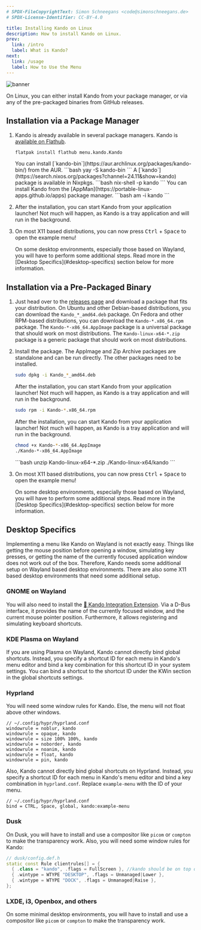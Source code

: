 ```yaml
---
# SPDX-FileCopyrightText: Simon Schneegans <code@simonschneegans.de>
# SPDX-License-Identifier: CC-BY-4.0

title: Installing Kando on Linux
description: How to install Kando on Linux.
prev:
  link: /intro
  label: What is Kando?
next:
  link: /usage
  label: How to Use the Menu
---
```



![banner](../../assets/banner06.png)

<Intro>
On Linux, you can either install Kando from your package manager, or via any of the pre-packaged binaries from GitHub releases.
</Intro>

## <Icon name="solar:box-bold-duotone" class="inline-icon" /> Installation via a Package Manager

<Steps>

1. Kando is already available in several package managers. 
   <Tabs>
    Kando is [available on Flathub](https://flathub.org/apps/menu.kando.Kando).
    <TabItem label="Flathub">
      ```
      flatpak install flathub menu.kando.Kando
      ```
    </TabItem>
    <TabItem label="AUR">
      You can install [`kando-bin`](https://aur.archlinux.org/packages/kando-bin/) from the AUR.
      ```bash
      yay -S kando-bin
      ```
    </TabItem>
    <TabItem label="NixOS">
      A [`kando`](https://search.nixos.org/packages?channel=24.11&show=kando) package is available in Nixpkgs.
      ```bash
      nix-shell -p kando
      ```
    </TabItem>
    <TabItem label="AM or AppMan">
      You can install Kando from the [AppMan](https://portable-linux-apps.github.io/apps) package manager.
      ```bash
      am -i kando
      ```
    </TabItem>
   </Tabs>

2. After the installation, you can start Kando from your application launcher! Not much will happen, as Kando is a tray application and will run in the background.

3. On most X11 based distributions, you can now press <kbd>Ctrl</kbd> + <kbd>Space</kbd> to open the example menu!
   <Aside type="note" title='This does not work?'>
    On some desktop environments, especially those based on Wayland, you will have to perform some additional steps. Read more in the [Desktop Specifics](#desktop-specifics) section below for more information.
   </Aside>

</Steps>

## <Icon name="solar:zip-file-bold-duotone" class="inline-icon" /> Installation via a Pre-Packaged Binary

<Steps>

1. Just head over to the [releases page](https://github.com/kando-menu/kando/releases) and download a package that fits your distribution.
   <Tabs syncKey="download-type">
    <TabItem label="Ubuntu">
      On Ubuntu and other Debian-based distributions, you can download the `Kando_*_amd64.deb` package.
    </TabItem>
    <TabItem label="Fedora">
      On Fedora and other RPM-based distributions, you can download the `Kando-*.x86_64.rpm` package.
    </TabItem>
    <TabItem label="AppImage">
      The `Kando-*-x86_64.AppImage` package is a universal package that should work on most distributions.
    </TabItem>
    <TabItem label="Zip Archive">
      The `Kando-linux-x64-*.zip` package is a generic package that should work on most distributions.
    </TabItem>
   </Tabs>

2. Install the package. The AppImage and Zip Archive packages are standalone and can be run directly. The other packages need to be installed.
   <Tabs syncKey="download-type">
    <TabItem label="Ubuntu">
      ```bash
      sudo dpkg -i Kando_*_amd64.deb
      ```
      After the installation, you can start Kando from your application launcher! Not much will happen, as Kando is a tray application and will run in the background.
    </TabItem>
    <TabItem label="Fedora">
      ```bash
      sudo rpm -i Kando-*.x86_64.rpm
      ```
      After the installation, you can start Kando from your application launcher! Not much will happen, as Kando is a tray application and will run in the background.
    </TabItem>
    <TabItem label="AppImage">
      ```bash
      chmod +x Kando-*-x86_64.AppImage
      ./Kando-*-x86_64.AppImage
      ```
    </TabItem>
    <TabItem label="Zip Archive">
      ```bash
      unzip Kando-linux-x64-*.zip
      ./Kando-linux-x64/kando
      ```
    </TabItem>
   </Tabs>

3. On most X11 based distributions, you can now press <kbd>Ctrl</kbd> + <kbd>Space</kbd> to open the example menu!
   <Aside type="note" title='This does not work?'>
    On some desktop environments, especially those based on Wayland, you will have to perform some additional steps. Read more in the [Desktop Specifics](#desktop-specifics) section below for more information.
   </Aside>
  
</Steps>

## Desktop Specifics

Implementing a menu like Kando on Wayland is not exactly easy.
Things like getting the mouse position before opening a window, simulating key presses, or getting the name of the currently focused application window does not work out of the box.
Therefore, Kando needs some additional setup on Wayland based desktop environments.
There are also some X11 based desktop environments that need some additional setup.

### <Icon name="simple-icons:gnome" class="inline-icon" /> GNOME on Wayland

You will also need to install the [🐚 Kando Integration Extension](https://github.com/kando-menu/gnome-shell-integration).
Via a D-Bus interface, it provides the name of the currently focused window, and the current mouse pointer position.
Furthermore, it allows registering and simulating keyboard shortcuts.


### <Icon name="simple-icons:kde" class="inline-icon" /> KDE Plasma on Wayland

If you are using Plasma on Wayland, Kando cannot directly bind global shortcuts.
Instead, you specify a shortcut ID for each menu in Kando's menu editor and bind a key combination for this shortcut ID in your system settings.
You can bind a shortcut to the shortcut ID under the KWin section in the global shortcuts settings.

### <Icon name="simple-icons:hyprland" class="inline-icon" /> Hyprland

You will need some window rules for Kando.
Else, the menu will not float above other windows.

```
// ~/.config/hypr/hyprland.conf
windowrule = noblur, kando
windowrule = opaque, kando
windowrule = size 100% 100%, kando
windowrule = noborder, kando
windowrule = noanim, kando
windowrule = float, kando
windowrule = pin, kando
```

Also, Kando cannot directly bind global shortcuts on Hyprland.
Instead, you specify a shortcut ID for each menu in Kando's menu editor and bind a key combination in `hyprland.conf`.
Replace `example-menu` with the ID of your menu.

```
// ~/.config/hypr/hyprland.conf
bind = CTRL, Space, global, kando:example-menu
```

### Dusk

On Dusk, you will have to install and use a compositor like `picom` or `compton` to make the transparency work.
Also, you will need some window rules for Kando:
```cpp
// dusk/config.def.h
static const Rule clientrules[] = {
  { .class = "kando", .flags = FullScreen }, //kando should be on top of DOCK clientrule
  { .wintype = WTYPE "DESKTOP", .flags = Unmanaged|Lower },
  { .wintype = WTYPE "DOCK", .flags = Unmanaged|Raise },
};
```

### LXDE, i3, Openbox, and others

On some minimal desktop environments, you will have to install and use a compositor like `picom` or `compton` to make the transparency work.